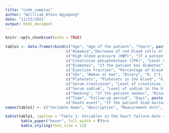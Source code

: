 ```yaml
---
title: "code_samples"
author: "Willliam Ofosu Agyapong"
date: "11/22/2021"
output: html_document
---
```


```r
knitr::opts_chunk$set(echo = TRUE)
```


```r
table1 <- data.frame(rbind(c("Age", "Age of the patient", "Years", paste("[",min(heart_dat$age),",..., ", max(heart_dat$age),"]")),
                           c("Anaemia","Decrease of red blood cells or hemoglobin","Binary", "0, 1"), 
                           c("High blood pressure (HBP)", "If a patient has diabetes", "Binary", "0, 1"), 
                           c("Creatinine phosphokinase (CPK)", "Level of the CPK enzyme in the blood", "mcg/L", paste("[", min(heart_dat$CPK),",...,", max(heart_dat$CPK),"]")), 
                           c("Diabetes", "If the patient has diabetes", "Binary", "0, 1"),
                           c("Ejection fraction", "Percentage of blood leaving the heart at each contraction", "Percentage", paste("[", min(heart_dat$ejection_frac),",...,", max(heart_dat$ejection_frac),"]")),
                           c("Sex", "Woman or man", "Binary", "0, 1"), 
                           c("Platelets", "Platelets in the blood", "kiloplatelets/mL", paste("[", min(heart_dat$platelets),",...,", max(heart_dat$platelets),"]")),
                           c("Serum creatinine", "Level of creatinine in the blood", "mg/dL", paste("[", min(heart_dat$serum_creatinine),",...,", max(heart_dat$serum_creatinine),"]")), 
                           c("Serum sodium", "Level of sodium in the blood", "mEq/L", paste("[", min(heart_dat$serum_sodium),",...,", max(heart_dat$serum_sodium),"]")), 
                           c("Smoking", "If the patient smokes", "Binary", "0, 1"), 
                           c("Time", "Follow-up period", "Days", paste("[", min(heart_dat$time),",...,", max(heart_dat$time),"]")),
                           c("Death event", "If the patient died during the follow-up period", "Binary", "0, 1")))
names(table1) <- c("Variable Name", "Description", "Measurement Unit", "Range")

kable(table1, caption = "Table 1: Variables in the heart failure data set")%>%
       kable_paper("hover", full_width = F)%>% 
       kable_styling(font_size = 12)
```